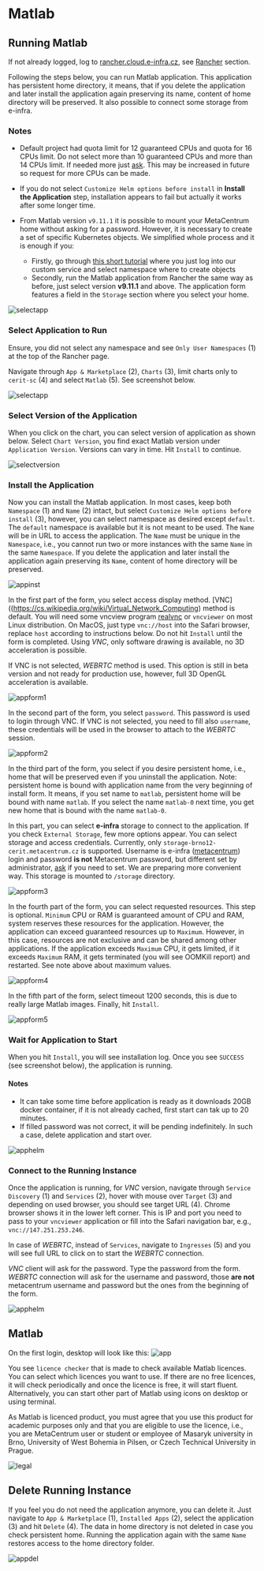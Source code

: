 # Matlab

## Running Matlab

If not already logged, log to [rancher.cloud.e-infra.cz](https://rancher.cloud.e-infra.cz), see [Rancher](../rancher/rancher) section.

Following the steps below, you can run Matlab application. This application has persistent home directory, it means, that if you delete the application and later install the application again preserving its name, content of home directory will be preserved. It also possible to connect some storage from e-infra.

### Notes

* Default project had quota limit for 12 guaranteed CPUs and quota for 16 CPUs limit. Do not select more than 10 guaranteed CPUs and more than 14 CPUs limit. If needed more just [ask](mailto:k8s@ics.muni.cz). This may be increased in future so request for more CPUs can be made. 

* If you do not select `Customize Helm options before install` in **Install the Application** step, installation appears to fail but actually it works after some longer time.

* From Matlab version `v9.11.1` it is possible to mount your MetaCentrum home without asking for a password. However, it is necessary to create a set of specific Kubernetes objects. We simplified whole process and it is enough if you: 
  *  Firstly, go through [this short tutorial](../other/storagesecrets) where you just log into our custom service and select namespace where to create objects
  *  Secondly, run the Matlab application from Rancher the same way as before, just select version **v9.11.1** and above. The application form features a field in the `Storage` section where you select your home.

![selectapp](/img/ceritsc/apps/matlab/matlab-home.png)

### Select Application to Run

Ensure, you did not select any namespace and see `Only User Namespaces` (1) at the top of the Rancher page.

Navigate through `App & Marketplace` (2), `Charts` (3), limit charts only to `cerit-sc` (4) and select `Matlab` (5). See screenshot below.

![selectapp](/img/ceritsc/apps/matlab/selectapp.png)

### Select Version of the Application

When you click on the chart, you can select version of application as shown below. Select `Chart Version`, you find exact Matlab version under `Application Version`. Versions can vary in time. Hit `Install` to continue.

![selectversion](/img/ceritsc/apps/matlab/selectversion.png)

### Install the Application

Now you can install the Matlab application. In most cases, keep both `Namespace` (1) and `Name` (2) intact, but select `Customize Helm options before install` (3), however, you can select namespace as desired except `default`. The `default` namespace is available but it is not meant to be used. The `Name` will be in URL to access the application. The `Name` must be unique in the `Namespace`, i.e., you cannot run two or more instances with the same `Name` in the same `Namespace`. If you delete the application and later install the application again preserving its `Name`, content of home directory will be preserved. 

![appinst](/img/ceritsc/apps/matlab/appinst.png)

In the first part of the form, you select access display method. [VNC]((https://cs.wikipedia.org/wiki/Virtual_Network_Computing) method is default. You will need some vncview program [realvnc](https://www.realvnc.com/en/connect/download/viewer/) or `vncviewer` on most Linux distribution. On MacOS, just type `vnc://host` into the Safari browser, replace `host` according to instructions below. Do not hit `Install` until the form is completed. Using *VNC*, only software drawing is available, no 3D acceleration is possible.

If VNC is not selected, *WEBRTC* method is used. This option is still in beta version and not ready for production use, however, full 3D OpenGL acceleration is available.

![appform1](/img/ceritsc/apps/matlab/appform1.png)

In the second part of the form, you select `password`. This password is used to login through VNC. If VNC is not selected, you need to fill also `username`, these credentials will be used in the browser to attach to the *WEBRTC* session.

![appform2](/img/ceritsc/apps/matlab/appform2.png)

In the third part of the form, you select if you desire persistent home, i.e., home that will be preserved even if you uninstall the application. Note: persistent home is bound with application name from the very beginning of install form. It means, if you set name to `matlab`, persistent home will be bound with name `matlab`. If you select the name `matlab-0` next time, you get new home that is bound with the name `matlab-0`.

In this part, you can select **e-infra** storage to connect to the application. If you check `External Storage`, few more options appear. You can select storage and access credentials. Currently, only `storage-brno12-cerit.metacentrum.cz` is supported. Username is e-infra ([metacentrum](https://metavo.metacentrum.cz/)) login and password **is not** Metacentrum password, but different set by administrator, [ask](mailto:k8s@ics.muni.cz) if you need to set. We are preparing more convenient way. This storage is mounted to `/storage` directory.

![appform3](/img/ceritsc/apps/matlab/appform3.png)

In the fourth part  of the form, you can select requested resources. This step is optional. `Minimum` CPU or RAM is guaranteed amount of CPU and RAM, system reserves these resources for the application. However, the application can exceed guaranteed resources up to `Maximum`. However, in this case, resources are not exclusive and can be shared among other applications. If the application exceeds `Maximum` CPU, it gets limited, if it exceeds `Maximum` RAM, it gets terminated (you will see OOMKill report) and restarted. See note above about maximum values.

![appform4](/img/ceritsc/apps/matlab/appform4.png)

In the fifth part of the form, select timeout 1200 seconds, this is due to really large Matlab images. Finally, hit `Install`.

![appform5](/img/ceritsc/apps/matlab/appform5.png)

### Wait for Application to Start

When you hit `Install`, you will see installation log. Once you see `SUCCESS` (see screenshot below), the application is running. 

#### Notes

* It can take some time before application is ready as it downloads 20GB docker container, if it is not already cached, first start can tak up to 20 minutes.
* If filled password was not correct, it will be pending indefinitely. In such a case, delete application and start over.

![apphelm](/img/ceritsc/apps/matlab/apphelm.png)

### Connect to the Running Instance

Once the application is running, for *VNC* version, navigate through `Service Discovery` (1) and `Services` (2), hover with mouse over `Target` (3) and depending on used browser, you should see target URL (4). Chrome browser shows it in the lower left corner. This is IP and port you need to pass to your `vncviewer` application or fill into the Safari navigation bar, e.g., `vnc://147.251.253.246`.

In case of *WEBRTC*, instead of `Services`, navigate to `Ingresses` (5) and you will see full URL to click on to start the *WEBRTC* connection.

*VNC* client will ask for the password. Type the password from the form. *WEBRTC* connection will ask for the username and password, those **are not** metacentrum username and password but the ones from the beginning of the form.

![apphelm](/img/ceritsc/apps/matlab/appservice.png)

## Matlab

On the first login, desktop will look like this:
![app](/img/ceritsc/apps/matlab/app.png)

You see `licence checker` that is made to check available Matlab licences. You can select which licences you want to use. If there are no free licences, it will check periodically and once the licence is free, it will start fluent. Alternatively, you can start other part of Matlab using icons on desktop or using terminal.

As Matlab is licenced product, you must agree that you use this product for academic purposes only and that you are eligible to use the licence, i.e., you are MetaCentrum user or student or employee of Masaryk university in Brno, University of West Bohemia in Pilsen, or Czech Technical University in Prague.

![legal](/img/ceritsc/apps/matlab/matlab-legal.png)

## Delete Running Instance

If you feel you do not need the application anymore, you can delete it. Just navigate to `App & Marketplace` (1), `Installed Apps` (2), select the application (3) and hit `Delete` (4). The data in home directory is not deleted in case you check persistent home. Running the application again with the same `Name` restores access to the home directory folder.

![appdel](/img/ceritsc/apps/matlab/appdel.png)
